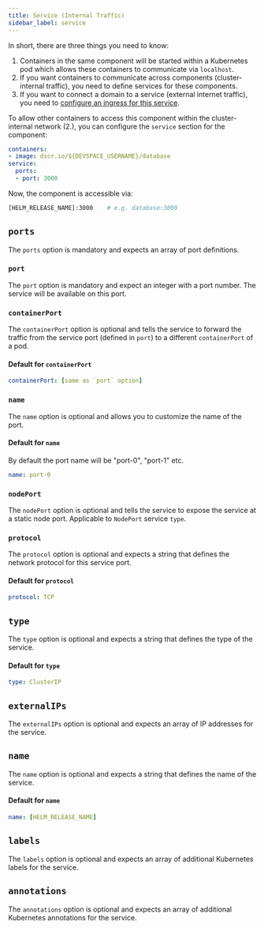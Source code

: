 ```yaml
---
title: Service (Internal Traffic)
sidebar_label: service
---
```


In short, there are three things you need to know:

1. Containers in the same component will be started within a Kubernetes pod which allows these containers to communicate via `localhost`.
2. If you want containers to communicate across components (cluster-internal traffic), you need to define services for these components.
3. If you want to connect a domain to a service (external internet traffic), you need to [configure an ingress for this service](../configuration/ingress.mdx).

To allow other containers to access this component within the cluster-internal network (2.), you can configure the `service` section for the component:
```yaml
containers:
- image: dscr.io/${DEVSPACE_USERNAME}/database
service:
  ports:
  - port: 3000
```
Now, the component is accessible via:
```bash
[HELM_RELEASE_NAME]:3000    # e.g. database:3000
```


## `ports`
The `ports` option is mandatory and expects an array of port definitions.


### `port`
The `port` option is mandatory and expect an integer with a port number. The service will be available on this port.


### `containerPort`
The `containerPort` option is optional and tells the service to forward the traffic from the service port (defined in `port`) to a different `containerPort` of a pod.

#### Default for `containerPort`
```yaml
containerPort: [same as `port` option]
```

### `name`
The `name` option is optional and allows you to customize the name of the port.

#### Default for `name`
By default the port name will be "port-0", "port-1" etc.

```yaml
name: port-0
```

### `nodePort`
The `nodePort` option is optional and tells the service to expose the service at a static node port.
Applicable to `NodePort` service `type`.


### `protocol`
The `protocol` option is optional and expects a string that defines the network protocol for this service port.

#### Default for `protocol`
```yaml
protocol: TCP
```


## `type`
The `type` option is optional and expects a string that defines the type of the service.

#### Default for `type`
```yaml
type: ClusterIP
```


## `externalIPs`
The `externalIPs` option is optional and expects an array of IP addresses for the service.


## `name`
The `name` option is optional and expects a string that defines the name of the service.

#### Default for `name`
```yaml
name: [HELM_RELEASE_NAME]
```


## `labels`
The `labels` option is optional and expects an array of additional Kubernetes labels for the service.


## `annotations`
The `annotations` option is optional and expects an array of additional Kubernetes annotations for the service.
